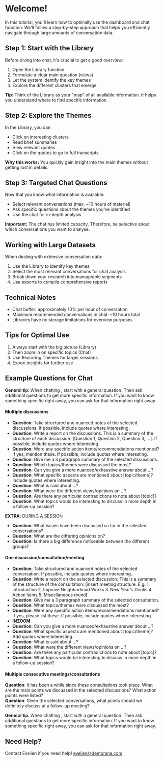 # Welcome!  
In this tutorial, you'll learn how to optimally use the dashboard and chat function. We'll follow a step-by-step approach that helps you efficiently navigate through large amounts of conversation data.

## Step 1: Start with the Library  
Before diving into chat, it's crucial to get a good overview:  

1. Open the Library function  
2. Formulate a clear main question (views)  
3. Let the system identify the key themes  
4. Explore the different clusters that emerge

**Tip:** Think of the Library as your "map" of all available information. It helps you understand where to find specific information.

## Step 2: Explore the Themes  
In the Library, you can:  

- Click on interesting clusters  
- Read brief summaries  
- View relevant quotes  
- Click on the quotes to go to full transcripts

**Why this works:** You quickly gain insight into the main themes without getting lost in details.

## Step 3: Targeted Chat Questions  
Now that you know what information is available:  

- Select relevant conversations (max. ~10 hours of material)  
- Ask specific questions about the themes you've identified  
- Use the chat for in-depth analysis

**Important:** The chat has limited capacity. Therefore, be selective about which conversations you want to analyse.


## Working with Large Datasets  
When dealing with extensive conversation data:  

1. Use the Library to identify key themes  
2. Select the most relevant conversations for chat analysis  
3. Break down your research into manageable segments  
4. Use exports to compile comprehensive reports

## Technical Notes  
- Chat buffer: approximately 10% per hour of conversation  
- Maximum recommended conversations in chat: ~10 hours total  
- Libraries have no storage limitations for overview purposes


## Tips for Optimal Use  
1. Always start with the big picture (Library)  
2. Then zoom in on specific topics (Chat)  
3. Use Recurring Themes for larger sessions  
4. Export insights for further use

## Example Questions for Chat

**General tip**: When chatting , start with a general question. Then ask additional questions to get more specific information. If you want to know something specific right away, you can ask for that information right away.

#### Multiple discussions  

- **Question**: Take structured and nuanced notes of the selected discussions. If possible, include quotes where interesting.  
- **Question**: Write a report on the discussions. This is a summary of the structure of each discussion: [Question 1, Question 2, Question 3, ...]. If possible, include quotes where interesting.  
- **Question**: Were any specific action items/recommendations mentioned? If yes, mention these. If possible, include quotes where interesting.  
- **Question**: Give me a 3 paragraph summary of the selected discussions.  
- **Question**: Which topics/themes were discussed the most?  
- **Question**: Can you give a more nuanced/exhaustive answer about ...?  
- **Question**: What specific aspects are mentioned about [topic/theme]? Include quotes where interesting.  
- **Question**: What is said about ...?  
- **Question**: What were the different views/opinions on ...?  
- **Question**: Are there any particular contradictions to note about [topic]?  
- **Question**: What topics would be interesting to discuss in more depth in a follow-up session?

**EXTRA**: DURING A SESSION  
- **Question**: What issues have been discussed so far in the selected conversations?  
- **Question**: What are the differing opinions on?  
- **Question**: Is there a big difference noticeable between the different groups?



#### One discussion/consultation/meeting  

- **Question**: Take structured and nuanced notes of the selected conversation. If possible, include quotes where interesting.  
- **Question**: Write a report on the selected discussion. This is a summary of the structure of the consultation: [insert meeting structure. E.g. 1. Introduction 2. Improve Neighborhood Works 3. New Year's Drinks 4. Action items 5. Miscellaneous round]  
- **Question**: Give me a 3 paragraph summary of the selected consultation.  
- **Question**: What topics/themes were discussed the most?  
- **Question**: Were any specific action items/recommendations mentioned? If yes, please list these. If possible, include quotes where interesting.  
- **INZOOM**  
- **Question**: Can you give a more nuanced/exhaustive answer about ...?  
- **Question**: What specific aspects are mentioned about [topic/theme]? Add quotes where interesting.  
- **Question**: What is said about ...?  
- **Question**: What were the different views/opinions on ...?  
- **Question**: Are there any particular contradictions to note about [topic]?  
- **Question**: What topics would be interesting to discuss in more depth in a follow-up session?


#### Multiple consecutive meetings/consultations

**Question**: It has been a while since these consultations took place. What are the main points we discussed in the selected discussions? What action points were listed?  
**Question**: Given the selected conversations, what points should we definitely discuss at a follow-up meeting?


**General tip**: When chatting , start with a general question. Then ask additional questions to get more specific information. If you want to know something specific right away, you can ask for that information right away.

## Need Help?  
Contact Evelien if you need help!
evelien@dembrane.com


